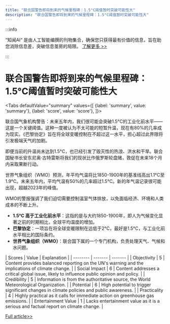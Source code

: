 ```yaml
---
title: "联合国警告即将到来的气候里程碑：1.5°C阈值暂时突破可能性大"
description: "联合国警告即将到来的气候里程碑：1.5°C阈值暂时突破可能性大"
---
```



:::info

“知闻AI“ 是由人工智能编撰的刊物集合，确保您只获得最有价值的信息，旨在助您消除信息差，突破信息茧房的局限。  [了解更多 >>](/zh-Hans/docs/guides)

:::

# 联合国警告即将到来的气候里程碑：1.5°C阈值暂时突破可能性大


<Tabs
	defaultValue="summary"
	values={[
	{label: 'summary', value: 'summary'},
	{label: 'score', value: 'score'},
]}>
<TabItem value="summary">


联合国气象机构警告：未来五年内，我们很可能会突破1.5°C的工业化前水平——这是一个关键阈值。这种一度被认为不太可能的短暂升温，现在有80%的几率成为现实。《巴黎协定》旨在将全球变暖控制在不超过这一水平，担心超过此界限将引发极端天气的加剧。

即便当前的升温尚未达到1.5°C，也已经引发了毁灭性的热浪、洪水和干旱。联合国秘书长安东尼奥·古特雷斯将我们的现状比作俄罗斯轮盘赌，敦促在未来18个月内采取果断行动。

世界气象组织（WMO）预测，年平均气温将比1850-1900年的基准线高出1.1°C至1.9°C。未来五年内，平均气温有50%的几率超过1.5°C。新的年气温记录很可能出现，超越2023年的峰值。

WMO的警报强调了我们迫切需要控制温室气体排放，以免面临经济、环境和人类成本的不断上升。

* **1.5°C 高于工业化前水平**：这指的是与大约1850-1900年，即人为气候变化显著之前的时期相比，全球平均温度的增加。
* **巴黎协定**：一项旨在将全球变暖限制在远低于2°C，最好是1.5°C，与工业化前水平相比的国际条约。
* **世界气象组织（WMO）**：联合国下属的一个专门机构，负责处理天气、气候和水问题。
</TabItem>
<TabItem value="score">
	| Scores     | Value   | Explanation |
	| -------- | ------- | ------- |
	| Objectivity  | 5    | Content provides balanced reporting on the UN's warning and the implications of climate change.    |
	| Social Impact | 6     | Content addresses a critical global issue, likely to influence public opinion and policy.    |
	| Credibility    | 5    | Information is from the authoritative source, the World Meteorological Organization.    |
	| Potential    | 6    | High potential to trigger significant changes in climate policies and public awareness.    |
	| Practicality    | 4    | Highly practical as it calls for immediate action on greenhouse gas emissions.    |
	| Entertainment Value    | 1    | Lacks entertainment value as it is a serious and factual report on climate change.    |
</TabItem>
</Tabs>

[Full article>>](https://www.cnbc.com/2024/06/05/un-world-to-briefly-hit-1point5-degree-warming-threshold-in-next-5-years.html)
